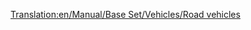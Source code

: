 [[Translation:en/Manual/Base Set/Vehicles/Road vehicles]]

{{en/Bilingual box|hu
|A '''közúti járművek'''kel, '''utak'''kal és '''járművek kezelésé'''vel foglalkozó lapok kerülnek ide.
Ez egy lista a közúti járművekről. Olvasd el a [[hu/Manual/Base Set/Vehicles/Közúti járművek|fő szócikket]] a közúti járművek koncepciójáról.
Egy [[en/Manual/Base Set/Vehicles/Road vehicle comparison|összehasonlító táblázat]] is elérhető (angolul).
|''Articles relating to '''Road Vehicles''', '''Roads''' and '''RV management''' are listed here.
This is a list of Road Vehicles. Read the [[en/Road Vehicles|main article]] for an explanation of the concept of Road Vehicles.
A [[en/Manual/Base Set/Vehicles/Road vehicle comparison|comparison table of road vehicles]] is also available.''
}}